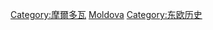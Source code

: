 {{Commonscat|History of Moldova}}

[[Category:摩爾多瓦|Category:摩爾多瓦]]
[[Category:歐洲各國歷史|Moldova]]
[[Category:东欧历史|Category:东欧历史]]